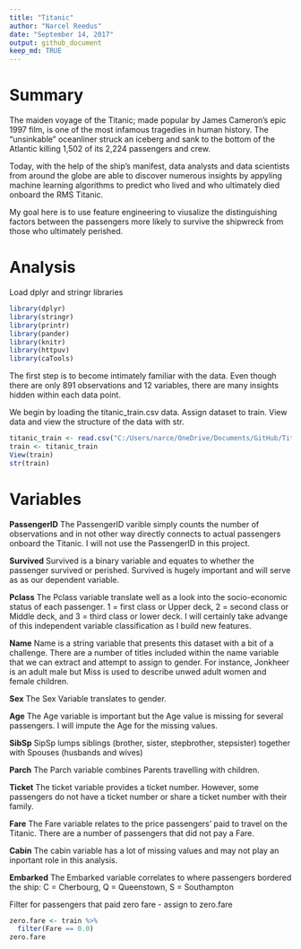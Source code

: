 ```yaml
---
title: "Titanic"
author: "Narcel Reedus"
date: "September 14, 2017"
output: github_document
keep_md: TRUE
---
```


# Summary

The maiden voyage of the Titanic; made popular by James Cameron's epic 1997 film, is one of the most infamous tragedies in human history. The "unsinkable" oceanliner struck an iceberg and sank to the bottom of the Atlantic killing 1,502 of its 2,224 passengers and crew.

Today, with the help of the ship's manifest, data analysts and data scientists from around the globe are able to discover numerous insights by appyling machine learning algorithms to predict who lived and who ultimately died onboard the RMS Titanic.

My goal here is to use feature engineering to viusalize the distinguishing factors between the passengers more likely to survive the shipwreck from those who ultimately perished.

# Analysis

Load dplyr and stringr libraries
```r
library(dplyr)
library(stringr)
library(printr)
library(pander)
library(knitr)
library(httpuv)
library(caTools)
```
The first step is to become intimately familiar with the data. Even though there are only 891 observations and 12 variables, there are many insights hidden within each data point. 

We begin by loading the titanic_train.csv data. Assign dataset to train. View data and view the structure of the data with str.

```r
titanic_train <- read.csv("C:/Users/narce/OneDrive/Documents/GitHub/Titanic/titanic_train.csv")
train <- titanic_train
View(train)
str(train)
```

# Variables

**PassengerID**
The PassengerID varible simply counts the number of observations and in not other way directly connects to actual passengers onboard the Titanic. I will not use the PassengerID in this project.

**Survived**
Survived is a binary variable and equates to whether the passenger survived or perished. Survived is hugely important and will serve as as our dependent variable.

**Pclass**
The Pclass variable translate well as a look into the socio-economic status of each passenger. 1 = first class or Upper deck, 2 = second class or Middle deck, and 3 = third class or lower deck. I will certainly take advange of this independent variable classification as I build new features.

**Name**
Name is a string variable that presents this dataset with a bit of a challenge. There are a number of titles included within the name variable that we can extract and attempt to assign to gender. For instance, Jonkheer is an adult male but Miss is used to describe unwed adult women and female children. 

**Sex**
The Sex Variable translates to gender.

**Age**
The Age variable is important but the Age value is missing for several passengers. I will impute the Age for the missing values.

**SibSp**
SipSp lumps siblings (brother, sister, stepbrother, stepsister) together with Spouses (husbands and wives)

**Parch**
The Parch variable combines Parents travelling with children.

**Ticket**
The ticket variable provides a ticket number. However, some passengers do not have a ticket number or share a ticket number with their family.

**Fare**
The Fare variable relates to the price passengers' paid to travel on the Titanic. There are a number of passengers that did not pay a Fare.   

**Cabin**
The cabin variable has a lot of missing values and may not play an inportant role in this analysis.

**Embarked**
The Embarked variable correlates to where passengers bordered the ship: C = Cherbourg, Q = Queenstown, S = Southampton

Filter for passengers that paid zero fare - assign to zero.fare 

```r
zero.fare <- train %>%
  filter(Fare == 0.0)
zero.fare
```